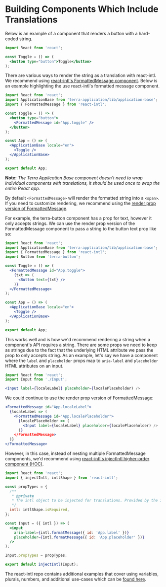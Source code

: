 # Building Components Which Include Translations

Below is an example of a component that renders a button with a hard-coded string.

```jsx
import React from 'react';

const Toggle = () => (
  <button type="button">Toggle</button>
);
```

There are various ways to render the string as a translation with react-intl. We recommend using [react-intl's FormattedMessage component](https://github.com/yahoo/react-intl/wiki/Components#formattedmessage). Below is an example highlighting the use react-intl's formatted message component.

```jsx
import React from 'react';
import ApplicationBase from 'terra-application/lib/application-base';
import { FormattedMessage } from 'react-intl';

const Toggle = () => (
  <button type="button">
    <FormattedMessage id="App.toggle" />
  </button>
);

const App = () => (
  <ApplicationBase locale="en">
    <Toggle />
  </ApplicationBase>
);

export default App;
```

**Note:** *The Terra Application Base component doesn't need to wrap individual components with translations, it should be used once to wrap the entire React app.*

By default `<FormattedMessage>` will render the formatted string into a `<span>`. If you need to customize rendering, we recommend using the [render prop version of FormattedMessage](https://github.com/yahoo/react-intl/wiki/Components#formattedmessage).

For example, the terra-button component has a prop for text, however it only accepts strings. We can use the render prop version of the FormattedMessage component to pass a string to the button text prop like so:

```jsx
import React from 'react';
import ApplicationBase from 'terra-application/lib/application-base';
import { FormattedMessage } from 'react-intl';
import Button from 'terra-button';

const Toggle = () => (
  <FormattedMessage id="App.toggle">
    {txt => (
      <Button text={txt} />
    )}
  </FormattedMessage>
);

const App = () => (
  <ApplicationBase locale="en">
    <Toggle />
  </ApplicationBase>
);

export default App;
```

This works well and is how we'd recommend rendering a string when a component's API requires a string. There are some props we need to keep as strings due to the fact that the underlying HTML attribute we pass the prop to only accepts string. As an example, let's say we have a component where the `label` and `placeholder` props map to `aria-label` and `placeholder` HTML attributes on an input.

```jsx
import React from 'react';
import Input from './Input';

<Input label={localeLabel} placeholder={localePlaceholder) />
```

We could continue to use the render prop version of FormattedMessage:

```jsx
<FormattedMessage id="App.localeLabel">
  {localeLabel => (
    <FormattedMessage id="App.localePlaceholder">
      {localePlaceHolder => (
        <Input label={localeLabel} placeholder={localePlaceholder) />
      )}
    </FormattedMessage>
  )}
</FormattedMessage>
```

However, in this case, instead of nesting multiple FormattedMessage components, we'd recommend using [react-intl's injectIntl higher-order component (HOC)](https://github.com/yahoo/react-intl/wiki/API#injectintl).


```jsx
import React from 'react';
import { injectIntl, intlShape } from 'react-intl';

const propTypes = {
  /**
   * @private
   * The intl object to be injected for translations. Provided by the injectIntl function.
   */
  intl: intlShape.isRequired,
};

const Input = ({ intl }) => (
  <input
    aria-label={intl.formatMessage({ id: 'App.label' })}
    placeholder={intl.formatMessage({ id: 'App.placeholder' })}
  />
);

Input.propTypes = propTypes;

export default injectIntl(Input);
```

The react-intl repo contains additional examples that cover using variables, plurals, numbers, and additional use-cases which can be [found here](https://github.com/yahoo/react-intl/tree/master/examples).

